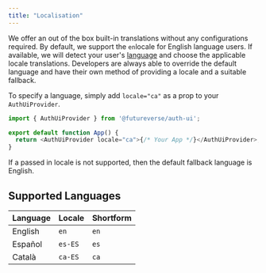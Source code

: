 ```yaml
---
title: "Localisation"
---
```


We offer an out of the box built-in translations without any configurations required. By default, we support the `en`locale for English language users. If available, we will detect your user's [language](https://developer.mozilla.org/en-US/docs/Web/API/Navigator/language) and choose the applicable locale translations. Developers are always able to override the default language and have their own method of providing a locale and a suitable fallback.

To specify a language, simply add `locale="ca"` as a prop to your `AuthUiProvider`.

``` typescript
import { AuthUiProvider } from '@futureverse/auth-ui';

export default function App() {
  return <AuthUiProvider locale="ca">{/* Your App */}</AuthUiProvider>;
}
```

<Info>If a passed in locale is not supported, then the default fallback language is English.</Info>

## Supported Languages

| Language | Locale  | Shortform |
|--------- | ------  | --------- |
| English  | `en`    | `en`      |
| Español  | `es-ES` | `es`      |
| Català   | `ca-ES` | `ca`      |


